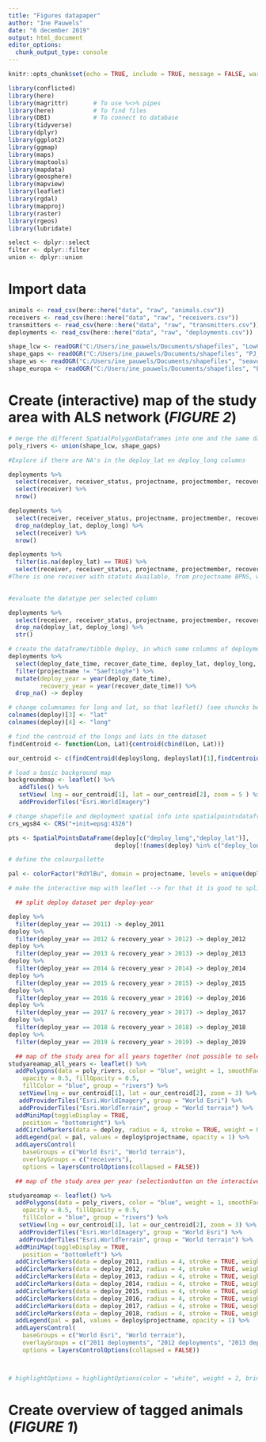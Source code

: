 ```yaml
---
title: "Figures datapaper"
author: "Ine Pauwels"
date: "6 december 2019"
output: html_document
editor_options: 
  chunk_output_type: console
---
```


```r
knitr::opts_chunk$set(echo = TRUE, include = TRUE, message = FALSE, warning = FALSE, fig.show = "asis")

```

```r
library(conflicted)
library(here)
library(magrittr)       # To use %<>% pipes
library(here)           # To find files
library(DBI)            # To connect to database
library(tidyverse)
library(dplyr)
library(ggplot2)
library(ggmap)
library(maps)
library(maptools)
library(mapdata)
library(geosphere)
library(mapview)
library(leaflet)
library(rgdal)
library(mapproj)
library(raster)
library(rgeos)
library(lubridate)

select <- dplyr::select
filter <- dplyr::filter
union <- dplyr::union
```

# Import data

```r
animals <- read_csv(here::here("data", "raw", "animals.csv"))
receivers <- read_csv(here::here("data", "raw", "receivers.csv"))
transmitters <- read_csv(here::here("data", "raw", "transmitters.csv"))
deployments <- read_csv(here::here("data", "raw", "deployments.csv"))

shape_lcw <- readOGR("C:/Users/ine_pauwels/Documents/shapefiles", "LowCountries_Water_2004") #shapefile met waterlopen lage landen
shape_gaps <- readOGR("C:/Users/ine_pauwels/Documents/shapefiles", "PJ_ontbrekende_stukken_reduced") #shapefile met ontbrekende stukken water
shape_ws <- readOGR("C:/Users/ine_pauwels/Documents/shapefiles", "seavox_sea_area_polygons_v13") #shapefile water westerschelde
shape_europa <- readOGR("C:/Users/ine_pauwels/Documents/shapefiles", "Europa_landen_WGS1984") #shapefile landen europa
```

# Create (interactive) map of the study area with ALS network (*FIGURE 2*)

```r

# merge the different SpatialPolygonDataframes into one and the same dataframe
poly_rivers <- union(shape_lcw, shape_gaps)

```


```r

#Explore if there are NA's in the deploy_lat en deploy_long columns

deployments %>% 
  select(receiver, receiver_status, projectname, projectmember, recover_date_time, deploy_lat, deploy_long, deploy_date_time, deployment_type, recover_date_time, recover_lat, recover_long) %>%
  select(receiver) %>%
  nrow()

deployments %>% 
  select(receiver, receiver_status, projectname, projectmember, recover_date_time, deploy_lat, deploy_long, deploy_date_time, deployment_type, recover_date_time, recover_lat, recover_long) %>%
  drop_na(deploy_lat, deploy_long) %>%
  select(receiver) %>%
  nrow()

deployments %>% 
  filter(is.na(deploy_lat) == TRUE) %>%
  select(receiver, receiver_status, projectname, projectmember, recover_date_time, deploy_lat, deploy_long, deploy_date_time, deployment_type, recover_date_time, recover_lat, recover_long)
#There is one receiver with statuts Available, from projectname BPNS, which has a NA for deploy_lat and deploy_long. We can further remove this line from the data when making maps of receiver locations
  

#evaluate the datatype per selected column

deployments %>%
  select(receiver, receiver_status, projectname, projectmember, recover_date_time, deploy_lat, deploy_long, deploy_date_time, deployment_type, recover_date_time, recover_lat, recover_long) %>%
  drop_na(deploy_lat, deploy_long) %>%
  str()

```


```r

# create the dataframe/tibble deploy, in which some columns of deployments are selected and years are taken from the deploy and recovery dates.
deployments %>% 
  select(deploy_date_time, recover_date_time, deploy_lat, deploy_long, projectname, station_name) %>%
  filter(projectname != "Saeftinghe") %>%
  mutate(deploy_year = year(deploy_date_time),
         recovery_year = year(recover_date_time)) %>%
  drop_na() -> deploy

# change columnames for long and lat, so that leaflet() (see chuncks below) can read it automatically
colnames(deploy)[3] <- "lat"
colnames(deploy)[4] <- "long"
```

```r

# find the centroid of the longs and lats in the dataset
findCentroid <- function(Lon, Lat){centroid(cbind(Lon, Lat))}

our_centroid <- c(findCentroid(deploy$long, deploy$lat)[1],findCentroid(deploy$long, deploy$lat)[2])

```


```r

# load a basic background map
backgroundmap <- leaflet() %>% 
   addTiles() %>% 
   setView( lng = our_centroid[1], lat = our_centroid[2], zoom = 5 ) %>% 
   addProviderTiles("Esri.WorldImagery")

# change shapefile and deployment spatial info into spatialpointsdataframe for plotting on leaflet background map
crs_wgs84 <- CRS("+init=epsg:4326")

pts <- SpatialPointsDataFrame(deploy[c("deploy_long","deploy_lat")], 
                              deploy[!(names(deploy) %in% c("deploy_long","deploy_lat"))], proj4string = crs_wgs84)

# define the colourpallette 

pal <- colorFactor("RdYlBu", domain = projectname, levels = unique(deploy$projectname))

# make the interactive map with leaflet --> for that it is good to split the deploy dataset per year, map the receivers in different layers per year and let the user control what year he/she wants to view on the map

  ## split deploy dataset per deploy-year

deploy %>%
  filter(deploy_year == 2011) -> deploy_2011
deploy %>%
  filter(deploy_year == 2012 & recovery_year > 2012) -> deploy_2012
deploy %>%
  filter(deploy_year == 2013 & recovery_year > 2013) -> deploy_2013
deploy %>%
  filter(deploy_year == 2014 & recovery_year > 2014) -> deploy_2014
deploy %>%
  filter(deploy_year == 2015 & recovery_year > 2015) -> deploy_2015
deploy %>%
  filter(deploy_year == 2016 & recovery_year > 2016) -> deploy_2016
deploy %>%
  filter(deploy_year == 2017 & recovery_year > 2017) -> deploy_2017
deploy %>%
  filter(deploy_year == 2018 & recovery_year > 2018) -> deploy_2018
deploy %>%
  filter(deploy_year == 2019 & recovery_year > 2019) -> deploy_2019

  ## map of the study area for all years together (not possible to select per year)
studyareamap_all_years <- leaflet() %>% 
  addPolygons(data = poly_rivers, color = "blue", weight = 1, smoothFactor = 0.5,
    opacity = 0.5, fillOpacity = 0.5,
    fillColor = "blue", group = "rivers") %>%
   setView(lng = our_centroid[1], lat = our_centroid[2], zoom = 3) %>% 
   addProviderTiles("Esri.WorldImagery", group = "World Esri") %>%
   addProviderTiles("Esri.WorldTerrain", group = "World terrain") %>%
  addMiniMap(toggleDisplay = TRUE,
    position = "bottomright") %>%
  addCircleMarkers(data = deploy, radius = 4, stroke = TRUE, weight = 0.5, color = "black", fill = TRUE, fillColor = ~pal(projectname), fillOpacity = 0.3, group = "receivers")%>%
  addLegend(pal = pal, values = deploy$projectname, opacity = 1) %>%
  addLayersControl(
    baseGroups = c("World Esri", "World terrain"),
    overlayGroups = c("receivers"),
    options = layersControlOptions(collapsed = FALSE)) 

  ## map of the study area per year (selectionbutton on the interactive map)

studyareamap <- leaflet() %>% 
  addPolygons(data = poly_rivers, color = "blue", weight = 1, smoothFactor = 0.5,
    opacity = 0.5, fillOpacity = 0.5,
    fillColor = "blue", group = "rivers") %>%
   setView(lng = our_centroid[1], lat = our_centroid[2], zoom = 3) %>% 
   addProviderTiles("Esri.WorldImagery", group = "World Esri") %>%
   addProviderTiles("Esri.WorldTerrain", group = "World terrain") %>%
  addMiniMap(toggleDisplay = TRUE,
    position = "bottomleft") %>%
  addCircleMarkers(data = deploy_2011, radius = 4, stroke = TRUE, weight = 0.5, color = "black", fill = TRUE, fillColor = ~pal(projectname), fillOpacity = 0.6, group = "2011 deployments", popup = ~station_name)%>%
  addCircleMarkers(data = deploy_2012, radius = 4, stroke = TRUE, weight = 0.5, color = "black", fill = TRUE, fillColor = ~pal(projectname), fillOpacity = 0.6, group = "2012 deployments", popup = ~station_name)%>%
  addCircleMarkers(data = deploy_2013, radius = 4, stroke = TRUE, weight = 0.5, color = "black", fill = TRUE, fillColor = ~pal(projectname), fillOpacity = 0.6, group = "2013 deployments", popup = ~station_name)%>% 
  addCircleMarkers(data = deploy_2014, radius = 4, stroke = TRUE, weight = 0.5, color = "black", fill = TRUE, fillColor = ~pal(projectname), fillOpacity = 0.6, group = "2014 deployments", popup = ~station_name)%>% 
  addCircleMarkers(data = deploy_2015, radius = 4, stroke = TRUE, weight = 0.5, color = "black", fill = TRUE, fillColor = ~pal(projectname), fillOpacity = 0.6, group = "2015 deployments", popup = ~station_name)%>% 
  addCircleMarkers(data = deploy_2016, radius = 4, stroke = TRUE, weight = 0.5, color = "black", fill = TRUE, fillColor = ~pal(projectname), fillOpacity = 0.6, group = "2016 deployments", popup = ~station_name)%>% 
  addCircleMarkers(data = deploy_2017, radius = 4, stroke = TRUE, weight = 0.5, color = "black", fill = TRUE, fillColor = ~pal(projectname), fillOpacity = 0.6, group = "2017 deployments", popup = ~station_name)%>% 
  addCircleMarkers(data = deploy_2018, radius = 4, stroke = TRUE, weight = 0.5, color = "black", fill = TRUE, fillColor = ~pal(projectname), fillOpacity = 0.6, group = "2018 deployments", popup = ~station_name)%>%
  addLegend(pal = pal, values = deploy$projectname, opacity = 1) %>%
  addLayersControl(
    baseGroups = c("World Esri", "World terrain"),
    overlayGroups = c("2011 deployments", "2012 deployments", "2013 deployments", "2014 deployments", "2015 deployments", "2016 deployments", "2017 deployments", "2018 deployments"),
    options = layersControlOptions(collapsed = FALSE))



# highlightOptions = highlightOptions(color = "white", weight = 2, bringToFront = TRUE)

```

# Create overview of tagged animals (*FIGURE 1*)
